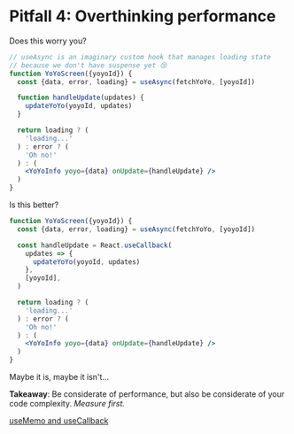 # Pitfall 4: Overthinking performance

Does this worry you?

```jsx
// useAsync is an imaginary custom hook that manages loading state
// because we don't have suspense yet 😢
function YoYoScreen({yoyoId}) {
  const {data, error, loading} = useAsync(fetchYoYo, [yoyoId])

  function handleUpdate(updates) {
    updateYoYo(yoyoId, updates)
  }

  return loading ? (
    'loading...'
  ) : error ? (
    'Oh no!'
  ) : (
    <YoYoInfo yoyo={data} onUpdate={handleUpdate} />
  )
}
```

Is this better?

```jsx
function YoYoScreen({yoyoId}) {
  const {data, error, loading} = useAsync(fetchYoYo, [yoyoId])

  const handleUpdate = React.useCallback(
    updates => {
      updateYoYo(yoyoId, updates)
    },
    [yoyoId],
  )

  return loading ? (
    'loading...'
  ) : error ? (
    'Oh no!'
  ) : (
    <YoYoInfo yoyo={data} onUpdate={handleUpdate} />
  )
}
```

Maybe it is, maybe it isn't...

**Takeaway**: Be considerate of performance, but also be considerate of your
code complexity. _Measure first._

[useMemo and useCallback](https://kentcdodds.com/blog/usememo-and-usecallback)
